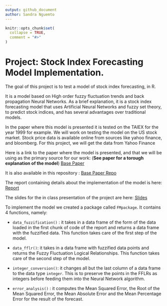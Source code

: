 ```yaml
---
output: github_document
author: Sandra Nguemto
---
```


```r
knitr::opts_chunk$set(
  collapse = TRUE,
  comment = "#>"
)
```

# Project: Stock Index Forecasting Model Implementation.

The goal of this project is to test a model of stock index forecasting, in R.

It is a model based on High order fuzzy fluctuation trends and back propagation Neural Networks. As a brief explanation, it is a stock index forecasting model that uses Artificial Neural Networks and fuzzy set theory, to predict stock indices, and has several advantages over traditional models.

In the paper where this model is presented it is tested on the TAIEX for the year 1999 for example. We will work on testing the model on the US stock market. Stock price data is available online from sources like yahoo finance, and bloomberg. For this project, we will get the data from Yahoo Finance

Here is a link to the paper where the model is presented, and that we will be using as the primary source for our work: (**See paper for a torough explanation of the model**)
[Base Paper](https://journals.plos.org/plosone/article/file?id=10.1371/journal.pone.0192366&type=printable
)

It is also available in this repository : [Base Paper Repo](https://sandra-nguemto.rstudio.cloud/594f4158da6e4ac18796655f49c25718/file_show?path=%2Fcloud%2Fproject%2FDoc%2Fbase_paper.pdf)

The report containing details about the implementation of the model is here: [Report](https://sandra-nguemto.rstudio.cloud/594f4158da6e4ac18796655f49c25718/file_show?path=%2Fcloud%2Fproject%2FDoc%2FReport.pdf)

The slides for the in class presentation of the project are here: [Slides](https://sandra-nguemto.rstudio.cloud/594f4158da6e4ac18796655f49c25718/file_show?path=%2Fcloud%2Fproject%2FStock+Index+Simulation+using+a+Back+Propagation+Neural+Network+Algorithm..pdf)

To implement the model we created a package called `FMpackage`. It contains 4 functions, namely:


* `data_fuzzification()` : it takes in a data frame of the form of the data loaded in the first chunk of code of the report and returns a data frame with the fuzzified data. This function takes care of the first step of the model.

* `data_fflr()`: it takes in a data frame with fuzzified data points and returns the Fuzzy Fluctuation Logical Relationships.  This function takes care of the second step of the model.

* `integer_conversion()`: it changes all but the last column of  a data frame to the data type `integer`. This is to preserve the points in the FFLRs as integers before feeding them into the Neural Network algorithm.

* `error_analysis()` : it computes the Mean Squared Error, the Root of the Mean Squared Error, the Mean Absolute Error and the Mean Percentage Error for the result of the forecast.








